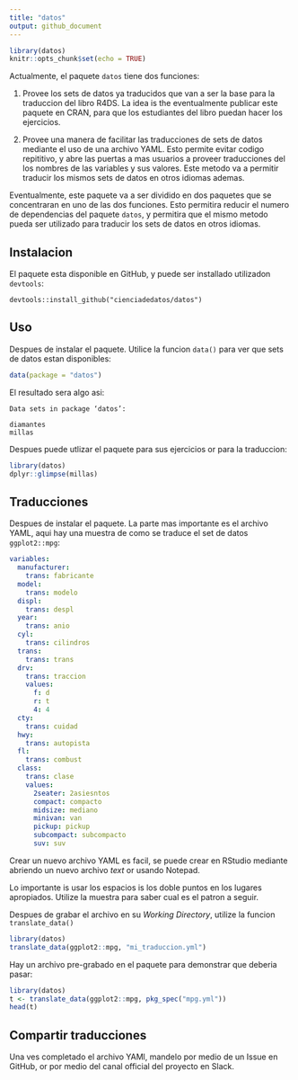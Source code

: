 ```yaml
---
title: "datos"
output: github_document
---
```


```r
library(datos)
knitr::opts_chunk$set(echo = TRUE)
```
Actualmente, el paquete `datos` tiene dos funciones:

1. Provee los sets de datos ya traducidos que van a ser la base para la traduccion del libro R4DS.  La idea is the eventualmente publicar este paquete en CRAN, para que los estudiantes del libro puedan hacer los ejercicios.

1. Provee una manera de facilitar las traducciones de sets de datos mediante el uso de una archivo YAML. Esto permite evitar codigo repititivo, y abre las puertas a mas usuarios a proveer traducciones del los nombres de las variables y sus valores.  Este metodo va a permitir traducir los mismos sets de datos en otros idiomas ademas.

Eventualmente, este paquete va a ser dividido en dos paquetes que se concentraran en uno de las dos funciones.  Esto permitira reducir el numero de dependencias del paquete `datos`, y permitira que el mismo metodo pueda ser utilizado para traducir los sets de datos en otros idiomas.

## Instalacion

El paquete esta disponible en GitHub, y puede ser installado utilizadon `devtools`:

```
devtools::install_github("cienciadedatos/datos")
```

## Uso

Despues de instalar el paquete.  Utilice la funcion `data()` para ver que sets de datos estan disponibles:

```r
data(package = "datos")
```

El resultado sera algo asi:

```
Data sets in package ‘datos’:

diamantes                 
millas       
```

Despues puede utlizar el paquete para sus ejercicios or para la traduccion:

```r
library(datos)
dplyr::glimpse(millas)
```

## Traducciones

Despues de instalar el paquete.  La parte mas importante es el archivo YAML, aqui hay una muestra de como se traduce el set de datos `ggplot2::mpg`:

```yml
variables:
  manufacturer:
    trans: fabricante
  model:
    trans: modelo
  displ:
    trans: despl
  year:
    trans: anio
  cyl:
    trans: cilindros
  trans:
    trans: trans
  drv:
    trans: traccion
    values:
      f: d
      r: t
      4: 4
  cty:
    trans: cuidad
  hwy:
    trans: autopista
  fl:
    trans: combust
  class:
    trans: clase
    values:
      2seater: 2asiesntos
      compact: compacto
      midsize: mediano
      minivan: van
      pickup: pickup
      subcompact: subcompacto
      suv: suv
```

Crear un nuevo archivo YAML es facil, se puede crear en RStudio mediante abriendo un nuevo archivo *text* or usando Notepad.  

Lo importante is usar los espacios is los doble puntos en los lugares apropiados.  Utilize la muestra para saber cual es el patron a seguir.

Despues de grabar el archivo en su *Working Directory*, utilize la funcion `translate_data()`

```r
library(datos)
translate_data(ggplot2::mpg, "mi_traduccion.yml")
```
Hay un archivo pre-grabado en el paquete para demonstrar que deberia pasar:

```r
library(datos)
t <- translate_data(ggplot2::mpg, pkg_spec("mpg.yml"))
head(t)
```

## Compartir traducciones

Una ves completado el archivo YAMl, mandelo por medio de un Issue en GitHub, or por medio del canal official del proyecto en Slack.

